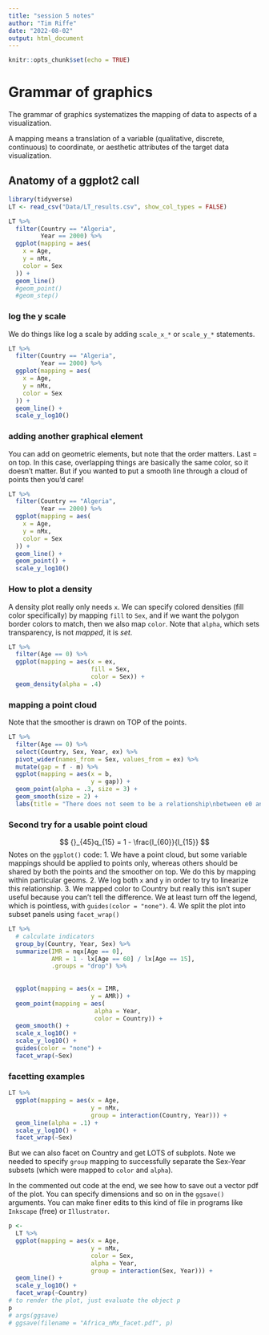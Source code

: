 ```yaml
---
title: "session 5 notes"
author: "Tim Riffe"
date: "2022-08-02"
output: html_document
---
```


```r
knitr::opts_chunk$set(echo = TRUE)
```

# Grammar of graphics

The grammar of graphics systematizes the mapping of data to aspects of a visualization. 

A mapping means a translation of a variable (qualitative, discrete, continuous) to coordinate, or aesthetic attributes of the target data visualization.

## Anatomy of a ggplot2 call

```r
library(tidyverse)
LT <- read_csv("Data/LT_results.csv", show_col_types = FALSE) 

LT %>% 
  filter(Country == "Algeria",
         Year == 2000) %>% 
  ggplot(mapping = aes(
    x = Age,
    y = nMx,
    color = Sex
  )) +
  geom_line()
  #geom_point()
  #geom_step()
```

### log the y scale

We do things like log a scale by adding `scale_x_*` or `scale_y_*` statements.
```r
LT %>% 
  filter(Country == "Algeria",
         Year == 2000) %>% 
  ggplot(mapping = aes(
    x = Age,
    y = nMx,
    color = Sex
  )) +
  geom_line() +
  scale_y_log10()
```

### adding another graphical element

You can add on geometric elements, but note that the order matters. Last = on top. In this case, overlapping things are basically the same color, so it doesn't matter. But if you wanted to put a smooth line through a cloud of points then you'd care!
```r
LT %>% 
  filter(Country == "Algeria",
         Year == 2000) %>% 
  ggplot(mapping = aes(
    x = Age,
    y = nMx,
    color = Sex
  )) +
  geom_line() +
  geom_point() +
  scale_y_log10()
```

### How to plot a density

A density plot really only needs `x`. We can specify colored densities (fill color specifically) by mapping `fill` to `Sex`, and if we want the polygon border colors to match, then we also map `color`. Note that `alpha`, which sets transparency, is not *mapped*, it is *set*.
```r
LT %>% 
  filter(Age == 0) %>% 
  ggplot(mapping = aes(x = ex, 
                       fill = Sex, 
                       color = Sex)) +
  geom_density(alpha = .4)
```

### mapping a point cloud

Note that the smoother is drawn on TOP of the points.
```r
LT %>% 
  filter(Age == 0) %>% 
  select(Country, Sex, Year, ex) %>% 
  pivot_wider(names_from = Sex, values_from = ex) %>% 
  mutate(gap = f - m) %>% 
  ggplot(mapping = aes(x = b,
                       y = gap)) +
  geom_point(alpha = .3, size = 3) +
  geom_smooth(size = 2) +
  labs(title = "There does not seem to be a relationship\nbetween e0 and the sex gap in e0 in this data")
```

### Second try for a usable point cloud

$$ {}_{45}q_{15} = 1 - \frac{l_{60}}{l_{15}} $$
Notes on the `ggplot()` code:
1. We have a point cloud, but some variable mappings should be applied to points only, whereas others should be shared by both the points and the smoother on top. We do this by mapping within particular geoms.
2. We log both `x` and `y` in order to try to linearize this relationship.
3. We mapped color to Country but really this isn't super useful because you can't tell the difference. We at least turn off the legend, which is pointless, with ` guides(color = "none")`.
4. We split the plot into subset panels using `facet_wrap()`
```r
LT %>% 
  # calculate indicators
  group_by(Country, Year, Sex) %>% 
  summarize(IMR = nqx[Age == 0],
            AMR = 1 - lx[Age == 60] / lx[Age == 15],
            .groups = "drop") %>% 
  
  
  ggplot(mapping = aes(x = IMR,
                       y = AMR)) +
  geom_point(mapping = aes(
                        alpha = Year,
                        color = Country)) +
  geom_smooth() +
  scale_x_log10() +
  scale_y_log10() +
  guides(color = "none") +
  facet_wrap(~Sex) 
```

### facetting examples
```r
LT %>% 
  ggplot(mapping = aes(x = Age, 
                       y = nMx, 
                       group = interaction(Country, Year))) +
  geom_line(alpha = .1) +
  scale_y_log10() +
  facet_wrap(~Sex)
```
But we can also facet on Country and get LOTS of subplots. Note we needed to specify `group` mapping to successfully separate the Sex-Year subsets (which were mapped to `color` and `alpha`).

In the commented out code at the end, we see how to save out a vector pdf of the plot. You can specify dimensions and so on in the `ggsave()` arguments. You can make finer edits to this kind of file in programs like `Inkscape` (free) or `Illustrator`.

```r
p <-
  LT %>% 
  ggplot(mapping = aes(x = Age,
                       y = nMx,
                       color = Sex,
                       alpha = Year,
                       group = interaction(Sex, Year))) +
  geom_line() +
  scale_y_log10() +
  facet_wrap(~Country)
# to render the plot, just evaluate the object p
p
# args(ggsave)
# ggsave(filename = "Africa_nMx_facet.pdf", p)
```















